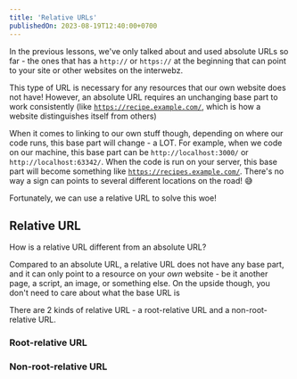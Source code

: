 ```yaml
---
title: 'Relative URLs'
publishedOn: 2023-08-19T12:40:00+0700
---
```


In the previous lessons, we've only talked about and used absolute URLs so far - the ones
that has a <code>http://</code> or <code>https://</code> at the beginning that can point to your site
or other websites on the interwebz.

This type of URL is necessary for any resources that our own website does not have! However, an absolute URL requires
an unchanging base part to work consistently (like <code>https://recipe.example.com/</code>, which is how a website
distinguishes itself from others)

When it comes to linking to our own stuff though, depending on where our code runs, this base part will change - a LOT.
For example, when we code on our machine, this base part can be <code>http://localhost:3000/</code> or
<code>http://localhost:63342/</code>. When the code is run on your server, this base part will become something like
<code>https://recipes.example.com/</code>. There's no way a sign can points to several different locations on the road!
😅

Fortunately, we can use a relative URL to solve this woe!


## Relative URL

How is a relative URL different from an absolute URL?

Compared to an absolute URL, a relative URL does not have any base part, and it can only point to a
resource on your *own* website - be it another page, a script, an image, or something else. On the upside though,
you don't need to care about what the base URL is

There are 2 kinds of relative URL - a root-relative URL and a non-root-relative URL.


### Root-relative URL
<PathSimulator/>

### Non-root-relative URL
